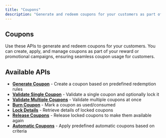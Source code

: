 ```yaml
---
title: "Coupons"
description: "Generate and redeem coupons for your customers as part of reward or promotional campaigns."
---
```


## Coupons

Use these APIs to generate and redeem coupons for your customers. You can create, apply, and manage coupons as part of your reward or promotional campaigns, ensuring seamless coupon usage for customers.

## Available APIs

- **[Generate Coupon](/api-reference/coupons/generate-coupon)** - Create a coupon based on predefined redemption rules
- **[Validate Single Coupon](/api-reference/coupons/validate-single-coupon)** - Validate a single coupon and optionally lock it
- **[Validate Multiple Coupons](/api-reference/coupons/validate-multiple-coupons)** - Validate multiple coupons at once
- **[Burn Coupon](/api-reference/coupons/burn-coupon)** - Mark a coupon as used/consumed
- **[Lock Details](/api-reference/coupons/lock-details)** - Retrieve details of locked coupons
- **[Release Coupons](/api-reference/coupons/release-coupons)** - Release locked coupons to make them available again
- **[Automatic Coupons](/api-reference/coupons/automatic-coupons)** - Apply predefined automatic coupons based on criteria
